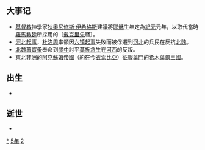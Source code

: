 {{yearTOC|525|北魏'''[[正光|正光]]六年'''，'''[[孝昌_(年号)|孝昌]]元年'''；南朝梁'''[[普通_(萧衍)|普通]]六年'''；高昌'''[[义熙_(麴嘉)|义熙]]十六年'''，'''[[甘露_(麴光)|甘露]]元年'''；破六韓拔陵、杜洛周'''[[真王|真王]]二年'''；莫折念生'''[[天建|天建]]二年'''；元法僧'''[[天启_(元法僧)|天启]]元年'''；劉蠡升'''[[神嘉|神嘉]]元年'''}}

== 大事记 ==
*[[基督教|基督教]]神學家[[狄奧尼修斯·伊希格斯|狄奧尼修斯·伊希格斯]]建議將[[耶穌|耶穌]]生年定為[[公元|紀元]]元年，以取代當時[[羅馬教廷|羅馬教廷]]所採用的〔[[戴克里先|戴克里先]]曆〕。
*[[河北起事|河北起事]]，[[杜洛周|杜洛周]]率領因[[六镇起事|六镇起事]]失敗而被俘遷到[[河北|河北]]的兵民在反抗[[北魏|北魏]]。
*[[北魏|北魏]][[蕭寶夤|蕭寶夤]]奉命到[[關中|關中]]討平[[莫折念生|莫折念生]]在[[河西|河西]]的反叛。
*東北[[非洲|非洲]]的[[阿克蘇姆帝國|阿克蘇姆帝國]]（約在今[[衣索比亞|衣索比亞]]）征服[[葉門|葉門]]的[[希木葉爾王國|希木葉爾王國]]。

== 出生 ==
*

== 逝世 ==
{{Wikisource year mention}}
*

[[Category:525年|*]]
[[Category:520年代|5年]]
[[Category:6世纪各年|2]]